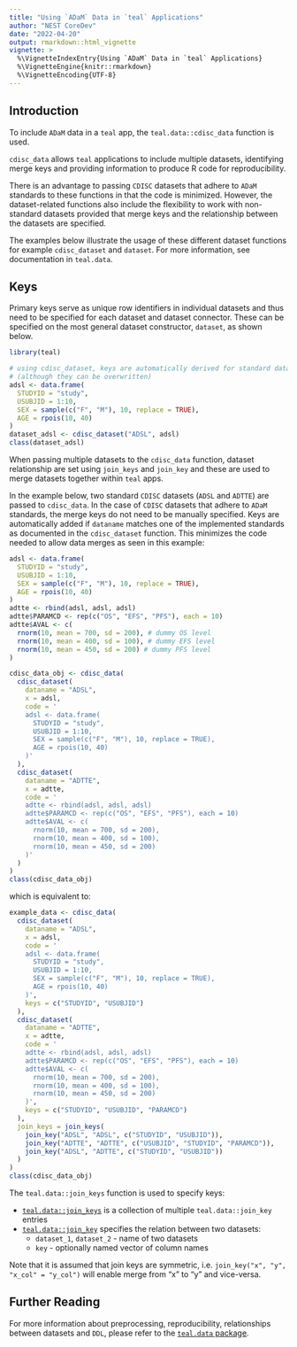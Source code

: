 ```yaml
---
title: "Using `ADaM` Data in `teal` Applications"
author: "NEST CoreDev"
date: "2022-04-20"
output: rmarkdown::html_vignette
vignette: >
  %\VignetteIndexEntry{Using `ADaM` Data in `teal` Applications}
  %\VignetteEngine{knitr::rmarkdown}
  %\VignetteEncoding{UTF-8}
---
```


## Introduction

To include `ADaM` data in a `teal` app, the `teal.data::cdisc_data` function is used.

`cdisc_data` allows `teal` applications to include multiple datasets, identifying merge keys and providing information to produce R code for reproducibility.

There is an advantage to passing `CDISC` datasets that adhere to `ADaM` standards to these functions in that the code is minimized. However, the dataset-related functions also include the flexibility to work with non-standard datasets provided that merge keys and the relationship between the datasets are specified.

The examples below illustrate the usage of these different dataset functions for example `cdisc_dataset` and `dataset`. For more information, see documentation in `teal.data`.

## Keys

Primary keys serve as unique row identifiers in individual datasets and thus need to be specified for each dataset and dataset connector. These can be specified on the most general dataset constructor, `dataset`, as shown below.

```r
library(teal)

# using cdisc_dataset, keys are automatically derived for standard datanames
# (although they can be overwritten)
adsl <- data.frame(
  STUDYID = "study",
  USUBJID = 1:10,
  SEX = sample(c("F", "M"), 10, replace = TRUE),
  AGE = rpois(10, 40)
)
dataset_adsl <- cdisc_dataset("ADSL", adsl)
class(dataset_adsl)
```

When passing multiple datasets to the `cdisc_data` function, dataset relationship are set using `join_keys` and `join_key` and these are used to merge datasets together within `teal` apps.

In the example below, two standard `CDISC` datasets (`ADSL` and `ADTTE`) are passed to `cdisc_data`. In the case of `CDISC` datasets that adhere to `ADaM` standards, the merge keys do not need to be manually specified. Keys are automatically added if `dataname` matches one of the implemented standards as documented in the `cdisc_dataset` function. This minimizes the code needed to allow data merges as seen in this example:

```r
adsl <- data.frame(
  STUDYID = "study",
  USUBJID = 1:10,
  SEX = sample(c("F", "M"), 10, replace = TRUE),
  AGE = rpois(10, 40)
)
adtte <- rbind(adsl, adsl, adsl)
adtte$PARAMCD <- rep(c("OS", "EFS", "PFS"), each = 10)
adtte$AVAL <- c(
  rnorm(10, mean = 700, sd = 200), # dummy OS level
  rnorm(10, mean = 400, sd = 100), # dummy EFS level
  rnorm(10, mean = 450, sd = 200) # dummy PFS level
)

cdisc_data_obj <- cdisc_data(
  cdisc_dataset(
    dataname = "ADSL",
    x = adsl,
    code = '
    adsl <- data.frame(
      STUDYID = "study",
      USUBJID = 1:10,
      SEX = sample(c("F", "M"), 10, replace = TRUE),
      AGE = rpois(10, 40)
    )'
  ),
  cdisc_dataset(
    dataname = "ADTTE",
    x = adtte,
    code = '
    adtte <- rbind(adsl, adsl, adsl)
    adtte$PARAMCD <- rep(c("OS", "EFS", "PFS"), each = 10)
    adtte$AVAL <- c(
      rnorm(10, mean = 700, sd = 200),
      rnorm(10, mean = 400, sd = 100),
      rnorm(10, mean = 450, sd = 200)
    )'
  )
)
class(cdisc_data_obj)
```

which is equivalent to:
```r
example_data <- cdisc_data(
  cdisc_dataset(
    dataname = "ADSL",
    x = adsl,
    code = '
    adsl <- data.frame(
      STUDYID = "study",
      USUBJID = 1:10,
      SEX = sample(c("F", "M"), 10, replace = TRUE),
      AGE = rpois(10, 40)
    )',
    keys = c("STUDYID", "USUBJID")
  ),
  cdisc_dataset(
    dataname = "ADTTE",
    x = adtte,
    code = '
    adtte <- rbind(adsl, adsl, adsl)
    adtte$PARAMCD <- rep(c("OS", "EFS", "PFS"), each = 10)
    adtte$AVAL <- c(
      rnorm(10, mean = 700, sd = 200),
      rnorm(10, mean = 400, sd = 100),
      rnorm(10, mean = 450, sd = 200)
    )',
    keys = c("STUDYID", "USUBJID", "PARAMCD")
  ),
  join_keys = join_keys(
    join_key("ADSL", "ADSL", c("STUDYID", "USUBJID")),
    join_key("ADTTE", "ADTTE", c("USUBJID", "STUDYID", "PARAMCD")),
    join_key("ADSL", "ADTTE", c("STUDYID", "USUBJID"))
  )
)
class(cdisc_data_obj)
```

The `teal.data::join_keys` function is used to specify keys:

- [`teal.data::join_keys`](https://insightsengineering.github.io/teal.data/reference/join_keys.html) is a collection of multiple `teal.data::join_key` entries
- [`teal.data::join_key`](https://insightsengineering.github.io/teal.data/reference/join_key.html) specifies the relation between two datasets:
  - `dataset_1`, `dataset_2` - name of two datasets
  - `key` - optionally named vector of column names

Note that it is assumed that join keys are symmetric, i.e. `join_key("x", "y", "x_col" = "y_col")` will enable merge from "x" to "y" and vice-versa.


## Further Reading

For more information about preprocessing, reproducibility, relationships between datasets and `DDL`, please refer to the [`teal.data` package](https://insightsengineering.github.io/teal.data/).
